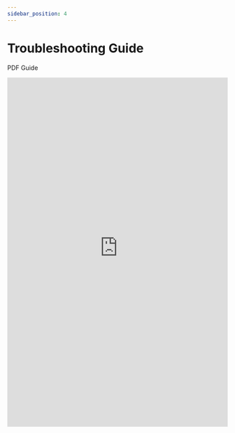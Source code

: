 ```yaml
---
sidebar_position: 4
---
```


# Troubleshooting Guide
PDF Guide

<embed
      src="https://redback-operations.github.io/redback-documentation/pdf/troubleshooting-guide.pdf"
      type="application/pdf"
      width="100%"
      height="800px"
/>

